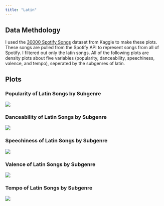 ```yaml
---
title: "Latin"
---
```


## Data Methdology
I used the [30000 Spotify Songs](https://www.kaggle.com/datasets/joebeachcapital/30000-spotify-songs) dataset from Kaggle to make these plots. These songs are pulled from the Spotify API to represent songs from all of Spotify. I filtered out only the latin songs. All of the following plots are density plots about five variables (popularity, danceability, speechiness, valence, and tempo), seperated by the subgenres of latin.

## Plots

### Popularity of Latin Songs by Subgenre
![](../../src/plots/latin/spotify_30000_latin_popularity.png)

### Danceability of Latin Songs by Subgenre
![](../../src/plots/latin/spotify_30000_latin_danceability.png)

### Speechiness of Latin Songs by Subgenre
![](../../src/plots/latin/spotify_30000_latin_speechiness.png)

### Valence of Latin Songs by Subgenre
![](../../src/plots/latin/spotify_30000_latin_valence.png)

### Tempo of Latin Songs by Subgenre
![](../../src/plots/latin/spotify_30000_latin_tempo.png)
